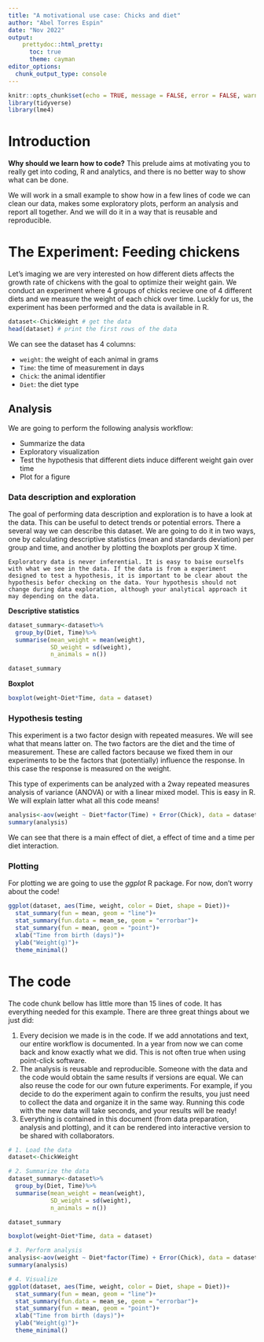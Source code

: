 ---
title: "A motivational use case: Chicks and diet"
author: "Abel Torres Espin"
date: "Nov 2022"
output: 
    prettydoc::html_pretty:
      toc: true
      theme: cayman
editor_options: 
  chunk_output_type: console
---

```{r setup, include=FALSE}
knitr::opts_chunk$set(echo = TRUE, message = FALSE, error = FALSE, warning = FALSE)
library(tidyverse)
library(lme4)
```


# Introduction

**Why should we learn how to code?** This prelude aims at motivating you to really get into coding, R and analytics, and there is no better way to show what can be done.

We will work in a small example to show how in a few lines of code we can clean our data, makes some exploratory plots, perform an analysis and report all together. And we will do it in a way that is reusable and reproducible.

# The Experiment: Feeding chickens

Let's imaging we are very interested on how different diets affects the growth rate of chickens with the goal to optimize their weight gain. We conduct an experiment where 4 groups of chicks recieve one of 4 different diets and we measure the weight of each chick over time. Luckly for us, the experiment has been performed and the data is available in R.

```{r}
dataset<-ChickWeight # get the data
head(dataset) # print the first rows of the data
```

We can see the dataset has 4 columns:

* `weight`: the weight of each animal in grams
* `Time`: the time of measurement in days
* `Chick`: the animal identifier
* `Diet`: the diet type

## Analysis

We are going to perform the following analysis workflow:

* Summarize the data
* Exploratory visualization
* Test the hypothesis that different diets induce different weight gain over time
* Plot for a figure

### Data description and exploration

The goal of performing data description and exploration is to have a look at the data. This can be useful to detect trends or potential errors. There a several way we can describe this dataset. We are going to do it in two ways, one by calculating descriptive statistics (mean and standards deviation) per group and time, and another by plotting the boxplots per group X time.

    Exploratory data is never inferential. It is easy to baise ourselfs with what we see in the data. If the data is from a experiment designed to test a hypothesis, it is important to be clear about the hypothesis befor checking on the data. Your hypothesis should not change during data exploration, although your analytical approach it may depending on the data.
    
**Descriptive statistics**

```{r}
dataset_summary<-dataset%>%
  group_by(Diet, Time)%>%
  summarise(mean_weight = mean(weight),
            SD_weight = sd(weight),
            n_animals = n())

dataset_summary
```

**Boxplot**

```{r}
boxplot(weight~Diet*Time, data = dataset)
```

### Hypothesis testing

This experiment is a two factor design with repeated measures. We will see what that means latter on. The two factors are the diet and the time of measurement. These are called factors because we fixed them in our experiments to be the factors that (potentially) influence the response. In this case the response is measured on the weight.

This type of experiments can be analyzed with a 2way repeated measures analysis of variance (ANOVA) or with a linear mixed model. This is easy in R. We will explain latter what all this code means!

```{r}
analysis<-aov(weight ~ Diet*factor(Time) + Error(Chick), data = dataset)
summary(analysis)
```

We can see that there is a main effect of diet, a effect of time and a time per diet interaction.

### Plotting

For plotting we are going to use the *ggplot* R package. For now, don't worry about the code!

```{r}
ggplot(dataset, aes(Time, weight, color = Diet, shape = Diet))+
  stat_summary(fun = mean, geom = "line")+
  stat_summary(fun.data = mean_se, geom = "errorbar")+
  stat_summary(fun = mean, geom = "point")+
  xlab("Time from birth (days)")+
  ylab("Weight(g)")+
  theme_minimal()
```

# The code

The code chunk bellow has little more than 15 lines of code. It has everything needed for this example. There are three great things about we just did:

1. Every decision we made is in the code. If we add annotations and text, our entire workflow is documented. In a year from now we can come back and know exactly what we did. This is not often true when using point-click software.
2. The analysis is reusable and reproducible. Someone with the data and the code would obtain the same results if versions are equal. We can also reuse the code for our own future experiments. For example, if you decide to do the experiment again to confirm the results, you just need to collect the data and organize it in the same way. Running this code with the new data will take seconds, and your results will be ready!
3. Everything is contained in this document (from data preparation, analysis and plotting), and it can be rendered into interactive version to be shared with collaborators.

```{r, eval=FALSE}
# 1. Load the data
dataset<-ChickWeight 

# 2. Summarize the data
dataset_summary<-dataset%>%
  group_by(Diet, Time)%>%
  summarise(mean_weight = mean(weight),
            SD_weight = sd(weight),
            n_animals = n())

dataset_summary

boxplot(weight~Diet*Time, data = dataset)

# 3. Perform analysis
analysis<-aov(weight ~ Diet*factor(Time) + Error(Chick), data = dataset)
summary(analysis)

# 4. Visualize
ggplot(dataset, aes(Time, weight, color = Diet, shape = Diet))+
  stat_summary(fun = mean, geom = "line")+
  stat_summary(fun.data = mean_se, geom = "errorbar")+
  stat_summary(fun = mean, geom = "point")+
  xlab("Time from birth (days)")+
  ylab("Weight(g)")+
  theme_minimal()
```


